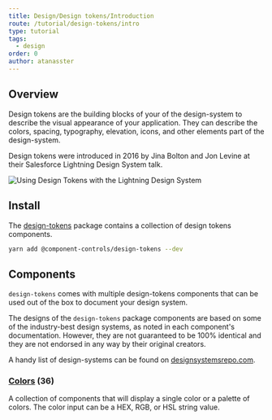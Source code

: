 ```yaml
---
title: Design/Design tokens/Introduction
route: /tutorial/design-tokens/intro
type: tutorial
tags:
  - design
order: 0
author: atanasster
---
```


## Overview

Design tokens are the building blocks of your of the design-system to describe the visual appearance of your application. They can describe the colors, spacing, typography, elevation, icons, and other elements part of the design-system.

Design tokens were introduced in 2016 by Jina Bolton and Jon Levine at their Salesforce Lightning Design System talk.

![Using Design Tokens with the Lightning Design System](https://www.youtube.com/embed/wDBEc3dJJV8)


## Install

The [design-tokens](https://github.com/ccontrols/component-controls/tree/master/ui/design-tokens) package contains a collection of design tokens components.

```sh
yarn add @component-controls/design-tokens --dev
```

## Components

`design-tokens` comes with multiple design-tokens components that can be used out of the box to document your design system. 

The designs of the `design-tokens` package components are based on some of the industry-best design systems, as noted in each component's documentation. However, they are not guaranteed to be 100% identical and they are not endorsed in any way by their original creators.

A handy list of design-systems can be found on [designsystemsrepo.com](https://designsystemsrepo.com/design-systems/).

### [Colors](/tutorial/design-tokens/colors) (36)

A collection of components that will display a single color or a palette of colors. The color input can be a HEX, RGB, or HSL string value.
